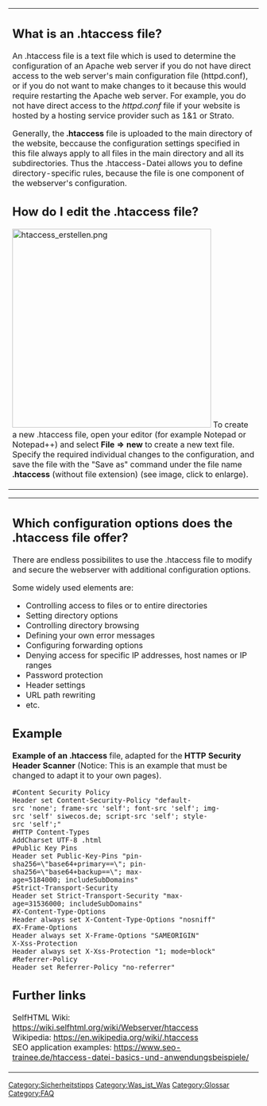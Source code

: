 {|
|
== What is an .htaccess file? ==

An .htaccess file is a text file which is used to determine the configuration of an Apache web server if you do not have direct access to the web server's main configuration file (httpd.conf), or if you do not want to make changes to it because this would require restarting the Apache web server. For example, you do not have direct access to the ''httpd.conf'' file if your website is hosted by a hosting service provider such as 1&1 or Strato.

Generally, the '''.htaccess''' file is uploaded to the main directory of the website, beccause the configuration settings specified in this file always apply to all files in the main directory and all its subdirectories. Thus the .htaccess-Datei allows you to define directory-specific rules, because the file is one component of the webserver's configuration.


== How do I edit the .htaccess file? ==

[[File:htaccess_erstellen.png|left|400px]] To create a new .htaccess file, open your editor (for example Notepad or Notepad++) and select '''File => new''' to create a new text file. Specify the required individual changes to the configuration, and save the file with the "Save as" command under the file name '''.htaccess''' (without file extension) (see image, click to enlarge).
|}


{|
|
== Which configuration options does the .htaccess file offer? ==

There are endless possibilites to use the .htaccess file to modify and secure the webserver with additional configuration options.

Some widely used elements are:

* Controlling access to files or to entire directories
* Setting directory options
* Controlling directory browsing
* Defining your own error messages
* Configuring forwarding options
* Denying access for specific IP addresses, host names or IP ranges
* Password protection‎
* Header settings
* URL path rewriting
* etc.



== Example ==

'''Example of an .htaccess''' file, adapted for the '''HTTP Security Header Scanner''' (Notice: This is an example that must be changed to adapt it to your own pages).

 #Content Security Policy
 Header set Content-Security-Policy "default-src 'none'; frame-src 'self'; font-src 'self'; img-src 'self' siwecos.de; script-src 'self'; style-src 'self';"
 #HTTP Content-Types
 AddCharset UTF-8 .html
 #Public Key Pins
 Header set Public-Key-Pins "pin-sha256=\"base64+primary==\"; pin-sha256=\"base64+backup==\"; max-age=5184000; includeSubDomains"
 #Strict-Transport-Security
 Header set Strict-Transport-Security "max-age=31536000; includeSubDomains"
 #X-Content-Type-Options
 Header always set X-Content-Type-Options "nosniff"
 #X-Frame-Options
 Header always set X-Frame-Options "SAMEORIGIN"
 X-Xss-Protection
 Header always set X-Xss-Protection "1; mode=block"
 #Referrer-Policy
 Header set Referrer-Policy "no-referrer"

== Further links ==

SelfHTML Wiki: https://wiki.selfhtml.org/wiki/Webserver/htaccess <br />
Wikipedia: https://en.wikipedia.org/wiki/.htaccess <br />
SEO application examples: https://www.seo-trainee.de/htaccess-datei-basics-und-anwendungsbeispiele/
|}

[[Category:Sicherheitstipps]]
[[Category:Was_ist_Was]]
[[Category:Glossar]]
[[Category:FAQ]]